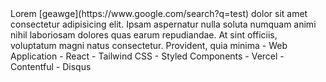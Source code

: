 <PortfolioItemWrapper>
  <Explanation>
    <Title>Book Landing Page</Title>
    <Description>
      Lorem [geawge](https://www.google.com/search?q=test) dolor sit amet consectetur adipisicing elit. Ipsam aspernatur nulla soluta numquam animi nihil laboriosam dolores quas earum repudiandae. At sint officiis, voluptatum magni natus consectetur. Provident, quia minima
    </Description>
    <Categories>
      - Web Application 
    </Categories>
    <Technologies>
      - React 
      - Tailwind CSS 
      - Styled Components 
      - Vercel
    </Technologies>
    <APIs>
      - Contentful 
      - Disqus 
    </APIs>
    <Links
      repo="https://github.com/dominggo1999/book-landing-page"
      live="https://book-landing-page-liart.vercel.app/"
    />
  </Explanation>
  <Thumbnail
    src="book-landing-page"
    alt="Book Landing Page"
  />
</PortfolioItemWrapper>